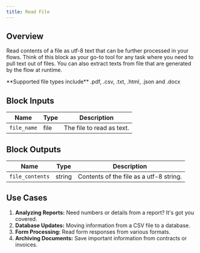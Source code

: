 ```yaml
---
title: Read File
---
```


## Overview

Read contents of a file as utf-8 text that can be further processed in your flows. Think of this block as your go-to tool for any task where you need to pull text out of files. You can also extract texts from file that are generated by the flow at runtime.

<Check>
  **Supported file types include** .pdf, .csv, .txt, .html, .json and .docx
</Check>

## Block Inputs

| Name        | Type | Description               |
| ----------- | ---- | ------------------------- |
| `file_name` | file | The file to read as text. |

## Block Outputs

| Name            | Type   | Description                             |
| --------------- | ------ | --------------------------------------- |
| `file_contents` | string | Contents of the file as a utf-8 string. |

## Use Cases

1. **Analyzing Reports:** Need numbers or details from a report? It's got you covered.
2. **Database Updates:** Moving information from a CSV file to a database.
3. **Form Processing:** Read form responses from various formats.
4. **Archiving Documents:** Save important information from contracts or invoices.
